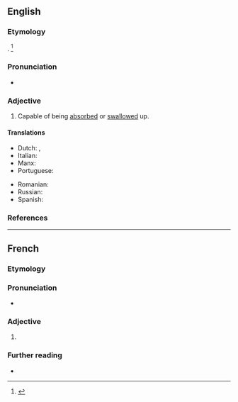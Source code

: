 ==English==

===Etymology===
{{suffix|en|absorb|able}}. {{defdate|First attested in the late 18th century.}}<ref name=SOED>{{R:SOED5|page=9}}</ref>

===Pronunciation===
* {{a|US}} {{IPA|/əbˈsɔɹb.ə.bl̩/|/əbˈzɔɹb.ə.bl̩/|lang=en}}

===Adjective===
{{en-adj}}

# Capable of being [[absorbed]] or [[swallow]]ed up.

====Translations====
{{trans-top|capable of being absorbed}}
* Dutch: {{t+|nl|absorbeerbaar}}, {{t|nl|aanleerbaar}}
* Italian: {{t+|it|assorbibile}}
* Manx: {{t|gv|yn-sooit}}
* Portuguese: {{t|pt|absorvível}}
{{trans-mid}}
* Romanian: {{t|ro|absorbibil|m|n}}
* Russian: {{t+|ru|абсорби́руемый}}
* Spanish: {{t+|es|absorbible}}
{{trans-bottom}}

===References===
<references/>

----

==French==

===Etymology===
{{suffix|fr|absorber|able}}

===Pronunciation===
* {{fr-IPA}}

===Adjective===
{{fr-adj}}

# {{l|en|absorbable}}

===Further reading===
* {{R:TLFi}}